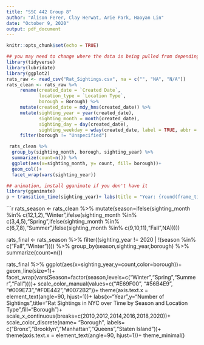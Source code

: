 ---
title: "SSC 442 Group 8"
author: "Alison Ferer, Clay Herwat, Arie Park, Haoyan Lin"
date: "October 9, 2020"
output: pdf_document
---

```{r setup, include=FALSE}
knitr::opts_chunk$set(echo = TRUE)
```

```{r}
## you may need to change where the data is being pulled from depending on where it is stored on your computer
library(tidyverse)
library(lubridate)
library(ggplot2)
rats_raw <- read_csv("Rat_Sightings.csv", na = c("", "NA", "N/A"))
rats_clean <- rats_raw %>%
     rename(created_date = `Created Date`,
            location_type = `Location Type`,
            borough = Borough) %>%
     mutate(created_date = mdy_hms(created_date)) %>%
     mutate(sighting_year = year(created_date),
            sighting_month = month(created_date),
            sighting_day = day(created_date),
            sighting_weekday = wday(created_date, label = TRUE, abbr = FALSE)) %>%
     filter(borough != "Unspecified")
```

```{r}
 rats_clean %>% 
  group_by(sighting_month, borough, sighting_year) %>% 
  summarize(count=n()) %>%
  ggplot(aes(x=sighting_month, y= count, fill= borough))+ 
  geom_col()+ 
  facet_wrap(vars(sighting_year))
```
```{r}
## animation, install gganimate if you don't have it
library(gganimate)
p + transition_time(sighting_year)+ labs(title = "Year: {round(frame_time,digits=0)}")
```

```{r}
rats_season <- rats_clean %>% mutate(season=ifelse(sighting_month %in% c(12,1,2),"Winter",ifelse(sighting_month %in% c(3,4,5),"Spring",ifelse(sighting_month %in% c(6,7,8),"Summer",ifelse(sighting_month %in% c(9,10,11),"Fall",NA)))))

rats_final <- rats_season %>% filter((sighting_year != 2020 | !(season %in% c("Fall","Winter")))) %>% 
group_by(season,sighting_year,borough) %>% 
summarize(count=n())

rats_final %>% ggplot(aes(x=sighting_year,y=count,color=borough))+
geom_line(size=1)+
facet_wrap(vars(Season=factor(season,levels=c("Winter","Spring","Summer","Fall"))))+
scale_color_manual(values=c("#E69F00", "#56B4E9", "#009E73","#F0E442","#0072B2"))+
theme(axis.text.x = element_text(angle=90, hjust=1))+
labs(x="Year",y="Number of Sightings",title="Rat Sightings in NYC over Time by Season and Location Type",fill="Borough")+
scale_x_continuous(breaks=c(2010,2012,2014,2016,2018,2020))+
scale_color_discrete(name= "Borough", labels= c("Bronx","Brooklyn","Manhattan","Queens","Staten Island"))+
theme(axis.text.x = element_text(angle=90, hjust=1))+
theme_minimal()


